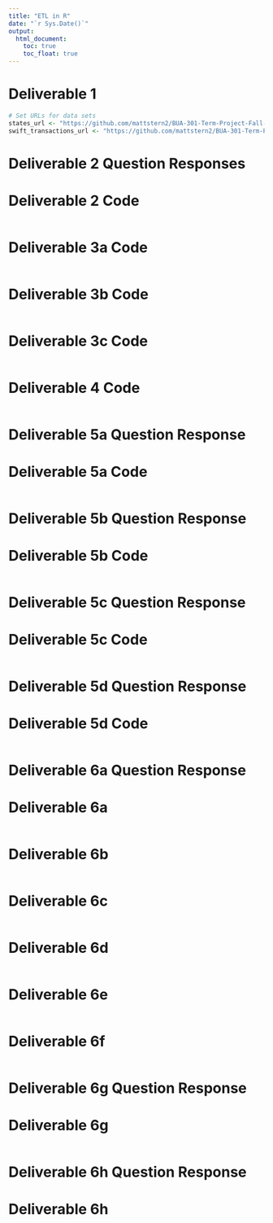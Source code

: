 ---
title: "ETL in R"
date: "`r Sys.Date()`"
output: 
  html_document:
    toc: true
    toc_float: true
---


# Deliverable 1
```{r}
# Set URLs for data sets
states_url <- "https://github.com/mattstern2/BUA-301-Term-Project-Fall-2024/raw/main/States.csv"
swift_transactions_url <- "https://github.com/mattstern2/BUA-301-Term-Project-Fall-2024/raw/main/Swift_Transactions.csv"

```


# Deliverable 2 Question Responses


# Deliverable 2 Code
```{r}

```


# Deliverable 3a Code
```{r}

```


# Deliverable 3b Code
```{r}

```


# Deliverable 3c Code
```{r}

```


# Deliverable 4 Code
```{r}

```


# Deliverable 5a Question Response


# Deliverable 5a Code
```{r}

```


# Deliverable 5b Question Response


# Deliverable 5b Code
```{r}

```


# Deliverable 5c Question Response


# Deliverable 5c Code
```{r}

```


# Deliverable 5d Question Response


# Deliverable 5d Code
```{r}

```


# Deliverable 6a Question Response


# Deliverable 6a
```{r}

```


# Deliverable 6b
```{r}

```


# Deliverable 6c
```{r}

```


# Deliverable 6d
```{r}

```


# Deliverable 6e
```{r}

```


# Deliverable 6f
```{r}

```


# Deliverable 6g Question Response


# Deliverable 6g
```{r}

```


# Deliverable 6h Question Response


# Deliverable 6h
```{r}

```


